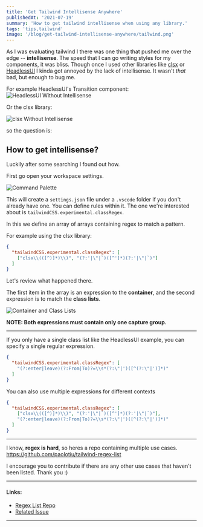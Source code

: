 ```yaml
---
title: 'Get Tailwind Intellisense Anywhere'
publishedAt: '2021-07-19'
summary: 'How to get tailwind intellisense when using any library.'
tags: 'tips,tailwind'
image: '/blog/get-tailwind-intellisense-anywhere/tailwind.png'
---
```


As I was evaluating tailwind I there was one thing that pushed me over the edge -- **intellisense**.
The speed that I can go writing styles for my components, it was bliss. Though once I used other libraries like
[clsx](https://github.com/lukeed/clsx) or [HeadlessUI](https://headlessui.dev/) I kinda got annoyed by the lack of intellisense. It wasn't _that_ bad, but enough to bug me.

For example HeadlessUI's Transition component:
![HeadlessUI Without Intellisense](/blog/get-tailwind-intellisense-anywhere/sad_headless.png)

Or the clsx library:

![clsx Without Intellisense](/blog/get-tailwind-intellisense-anywhere/sad_clsx.png)

so the question is:

## How to get intellisense?

Luckily after some searching I found out how.

First go open your workspace settings.

![Command Palette](/blog/get-tailwind-intellisense-anywhere/cmd_palette.png)

This will create a `settings.json` file under a `.vscode` folder if you don't already have one. You can define rules within it. The one we're interested about is `tailwindCSS.experimental.classRegex`.

In this we define an array of arrays containing regex to match a pattern.

For example using the clsx library:

```json
{
  "tailwindCSS.experimental.classRegex": [
    ["clsx\\(([^)]*)\\)", "(?:'|\"|`)([^']*)(?:'|\"|`)"]
  ]
}
```

Let's review what happened there.

The first item in the array is an expression to the **container**, and the second expression is to match the **class lists**.

![Container and Class Lists](/blog/get-tailwind-intellisense-anywhere/container_classlists.png)

**NOTE: Both expressions must contain only one capture group.**

---

If you only have a single class list like the HeadlessUI example, you can specify a single regular expression.

```json
{
  "tailwindCSS.experimental.classRegex": [
    "(?:enter|leave)(?:From|To)?=\\s*(?:\"|')([^(?:\"|')]*)"
  ]
}
```

You can also use multiple expressions for different contexts

```json
{
  "tailwindCSS.experimental.classRegex": [
    ["clsx\\(([^)]*)\\)", "(?:'|\"|`)([^']*)(?:'|\"|`)"],
    "(?:enter|leave)(?:From|To)?=\\s*(?:\"|')([^(?:\"|')]*)"
  ]
}
```

---

I know, **regex is hard**, so heres a repo containing multiple use cases.
https://github.com/paolotiu/tailwind-regex-list

I encourage you to contribute if there are any other use cases that haven't been listed.
Thank you :)

---

#### Links:

- [Regex List Repo](https://github.com/paolotiu/tailwind-regex-list)
- [Related Issue](https://github.com/tailwindlabs/tailwindcss-intellisense/issues/129)

---
